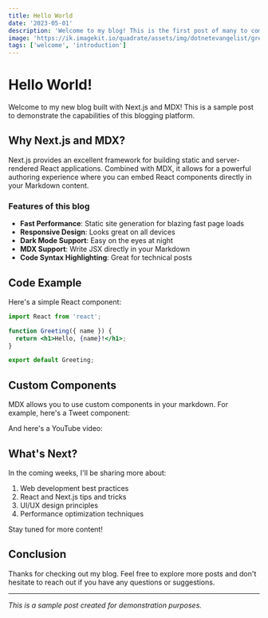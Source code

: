 ```yaml
---
title: Hello World
date: '2023-05-01'
description: 'Welcome to my blog! This is the first post of many to come.'
image: 'https://ik.imagekit.io/quadrate/assets/img/dotnetevangelist/green-leaves-close-up-portrait.jpg?updatedAt=1746813302026'
tags: ['welcome', 'introduction']
---
```


# Hello World!

Welcome to my new blog built with Next.js and MDX! This is a sample post to demonstrate the capabilities of this blogging platform.

## Why Next.js and MDX?

Next.js provides an excellent framework for building static and server-rendered React applications. Combined with MDX, it allows for a powerful authoring experience where you can embed React components directly in your Markdown content.

### Features of this blog

- **Fast Performance**: Static site generation for blazing fast page loads
- **Responsive Design**: Looks great on all devices
- **Dark Mode Support**: Easy on the eyes at night
- **MDX Support**: Write JSX directly in your Markdown
- **Code Syntax Highlighting**: Great for technical posts

## Code Example

Here's a simple React component:

```jsx
import React from 'react';

function Greeting({ name }) {
  return <h1>Hello, {name}!</h1>;
}

export default Greeting;
```

## Custom Components

MDX allows you to use custom components in your markdown. For example, here's a Tweet component:

<Tweet id="1234567890" />

And here's a YouTube video:

<YouTubeVideo id="dQw4w9WgXcQ" />

## What's Next?

In the coming weeks, I'll be sharing more about:

1. Web development best practices
2. React and Next.js tips and tricks
3. UI/UX design principles
4. Performance optimization techniques

Stay tuned for more content!

## Conclusion

Thanks for checking out my blog. Feel free to explore more posts and don't hesitate to reach out if you have any questions or suggestions.

---

*This is a sample post created for demonstration purposes.*
